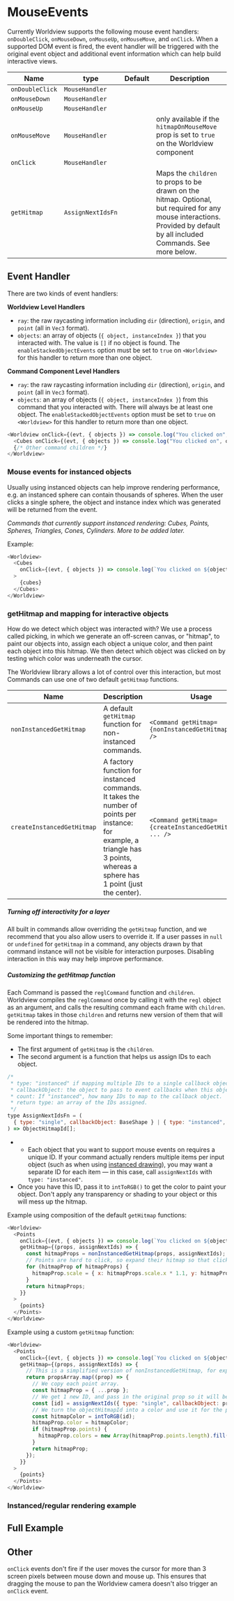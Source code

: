 
# MouseEvents

Currently Worldview supports the following mouse event handlers: `onDoubleClick`, `onMouseDown`, `onMouseUp`, `onMouseMove`, and `onClick`. When a supported DOM event is fired, the event handler will be triggered with the original event object and additional event information which can help build interactive views.

| Name            | type              | Default | Description                                                                                                                                                              |
| --------------- | ----------------- | ------- | ------------------------------------------------------------------------------------------------------------------------------------------------------------------------ |
| `onDoubleClick` | `MouseHandler`    |         |                                                                                                                                                                          |
| `onMouseDown`   | `MouseHandler`    |         |                                                                                                                                                                          |
| `onMouseUp`     | `MouseHandler`    |         |                                                                                                                                                                          |
| `onMouseMove`   | `MouseHandler`    |         | only available if the `hitmapOnMouseMove` prop is set to `true` on the Worldview component                                                                               |
| `onClick`       | `MouseHandler`    |         |                                                                                                                                                                          |
| `getHitmap`     | `AssignNextIdsFn` |         | Maps the `children` to props to be drawn on the hitmap. Optional, but required for any mouse interactions. Provided by default by all included Commands. See more below. |

## Event Handler

There are two kinds of event handlers:

**Worldview Level Handlers**

- `ray`: the raw raycasting information including `dir` (direction), `origin`, and `point` (all in `Vec3` format).
- `objects`: an array of objects (`{ object, instanceIndex }`) that you interacted with. The value is `[]` if no object is found. The `enableStackedObjectEvents` option must be set to `true` on `<Worldview>` for this handler to return more than one object.

**Command Component Level Handlers**

- `ray`: the raw raycasting information including `dir` (direction), `origin`, and `point` (all in `Vec3` format).
- `objects`: an array of objects (`{ object, instanceIndex }`) from this command that you interacted with. There will always be at least one object. The `enableStackedObjectEvents` option must be set to `true` on `<Worldview>` for this handler to return more than one object.


```js
<Worldview onClick={(evt, { objects }) => console.log("You clicked on", objects.length && objects[0].object.id)}>
  <Cubes onClick={(evt, { objects }) => console.log("You clicked on", objects[0].object.id)}>{cubes}</Cubes>
  {/* Other command children */}
</Worldview>
```

### Mouse events for instanced objects

Usually using instanced objects can help improve rendering performance, e.g. an instanced sphere can contain thousands of spheres. When the user clicks a single sphere, the object and instance index which was generated will be returned from the event.

_Commands that currently support instanced rendering: Cubes, Points, Spheres, Triangles, Cones, Cylinders. More to be added later._

Example:

```js
<Worldview>
  <Cubes
    onClick={(evt, { objects }) => console.log(`You clicked on ${objects[0].object.id} at index ${objects[0].instanceIndex}`)}
  >
    {cubes}
  </Cubes>
</Worldview>
```

### getHitmap and mapping for interactive objects

How do we detect which object was interacted with? We use a process called picking, in which we generate an off-screen canvas, or "hitmap", to paint our objects into, assign each object a unique color, and then paint each object into this hitmap. We then detect which object was clicked on by testing which color was underneath the cursor.

The Worldview library allows a lot of control over this interaction, but most Commands can use one of two default `getHitmap` functions.

| Name                       | Description                                                                                                                                                                  | Usage                                                                                |
| -------------------------- | ---------------------------------------------------------------------------------------------------------------------------------------------------------------------------- | ------------------------------------------------------------------------------------ |
| `nonInstancedGetHitmap`    | A default `getHitmap` function for non-instanced commands.                                                                                                                   | `<Command getHitmap={nonInstancedGetHitmap} ... />`                                  |
| `createInstancedGetHitmap` | A factory function for instanced commands. It takes the number of points per instance: for example, a triangle has 3 points, whereas a sphere has 1 point (just the center). | `<Command getHitmap={createInstancedGetHitmap(1)} ... />` |

##### Turning off interactivity for a layer

All built in commands allow overriding the `getHitmap` function, and we recommend that you also allow users to override it. If a user passes in `null` or `undefined` for `getHitmap` in a command, any objects drawn by that command instance will not be visible for interaction purposes. Disabling interaction in this way may help improve performance.

##### Customizing the getHitmap function

Each Command is passed the `reglCommand` function and `children`. Worldview compiles the `reglCommand` once by calling it with the `regl` object as an argument, and calls the resulting command each frame with `children`. `getHitmap` takes in those `children` and returns new version of them that will be rendered into the hitmap.

Some important things to remember:
 * The first argument of `getHitmap` is the `children`.
 * The second argument is a function that helps us assign IDs to each object.
```js
/*
 * type: "instanced" if mapping multiple IDs to a single callback object, "single" if 1:1.
 * callbackObject: the object to pass to event callbacks when this object is interacted with.
 * count: If "instanced", how many IDs to map to the callback object.
 * return type: an array of the IDs assigned.
 */
type AssignNextIdsFn = (
  { type: "single", callbackObject: BaseShape } | { type: "instanced", callbackObject: BaseShape, count: number }
) => ObjectHitmapId[];
```
 *  * Each object that you want to support mouse events on requires a unique ID. If your command actually renders multiple items per input object (such as when using [instanced drawing](https://github.com/regl-project/regl/blob/gh-pages/example/instance-triangle.js)), you may want a separate ID for each item — in this case, call `assignNextIds` with `type: "instanced"`.
 * Once you have this ID, pass it to `intToRGB()` to get the color to paint your object. Don't apply any transparency or shading to your object or this will mess up the hitmap.

Example using composition of the default `getHitmap` functions:

```js
<Worldview>
  <Points
    onClick={(evt, { objects }) => console.log(`You clicked on ${objects[0].object.id}`)}
    getHitmap={(props, assignNextIds) => {
      const hitmapProps = nonInstancedGetHitmap(props, assignNextIds);
      // Points are hard to click, so expand their hitmap so that clicking slightly outside of a point still selects it.
      for (hitmapProp of hitmapProps) {
        hitmapProp.scale = { x: hitmapProps.scale.x * 1.1, y: hitmapProps.scale.y * 1.1, z: hitmapProps.scale.z * 1.1 };
      }
      return hitmapProps;
    }}
  >
    {points}
  </Points>
</Worldview>
```

Example using a custom `getHitmap` function:

```js
<Worldview>
  <Points
    onClick={(evt, { objects }) => console.log(`You clicked on ${objects[0].object.id}`)}
    getHitmap={(props, assignNextIds) => {
      // This is a simplified version of nonInstancedGetHitmap, for explanation purposes.
      return propsArray.map((prop) => {
        // We copy each point array.
        const hitmapProp = { ...prop };
        // We get 1 new ID, and pass in the original prop so it will be the object passed to any event handlers.
        const [id] = assignNextIds({ type: "single", callbackObject: prop });
        // We turn the objectHitmapId into a color and use it for the points.
        const hitmapColor = intToRGB(id);
        hitmapProp.color = hitmapColor;
        if (hitmapProp.points) {
          hitmapProp.colors = new Array(hitmapProp.points.length).fill(hitmapColor);
        }
        return hitmapProp;
      });
    }}
  >
    {points}
  </Points>
</Worldview>
```

### Instanced/regular rendering example

<MouseEventsInstanced />

## Full Example

<MouseEvents />

## Other

`onClick` events don't fire if the user moves the cursor for more than 3 screen pixels between mouse down and mouse up. This ensures that dragging the mouse to pan the Worldview camera doesn't also trigger an `onClick` event.
